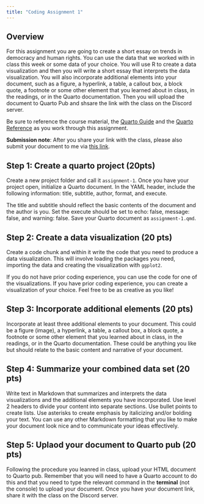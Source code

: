 ```yaml
---
title: "Coding Assignment 1"
---
```


## Overview

For this assignment you are going to create a short essay on trends in democracy and human rights. You can use the data that we worked with in class this week or some data of your choice. You will use R to create a data visualization and then you will write a short essay that interprets the data visualization. You will also incorporate additional elements into your document, such as a figure, a hyperlink, a table, a callout box, a block quote, a footnote or some other element that you learned about in class, in the readings, or in the Quarto documentation. Then you will upload the document to Quarto Pub and shsare the link with the class on the Discord server.

Be sure to reference the course material, the [Quarto Guide](https://quarto.org/docs/guide/) and the [Quarto Reference](https://quarto.org/docs/reference/) as you work through this assignment.

**Submission note**: After you share your link with the class, please also submit your document to me via [this link](https://www.dropbox.com/request/GYaQJOkF9YzQyUGKsVdv).

## Step 1: Create a quarto project (20pts)

Create a new project folder and call it `assignment-1`. Once you have your project open, initialize a Quarto document. In the YAML header, include the following information: title, subtitle, author, format, and execute. 

The title and subtitle should reflect the basic contents of the document and the author is you. Set the execute should be set to echo: false, message: false, and warning: false. Save your Quarto document as `assignment-1.qmd`.


## Step 2: Create a data visualization (20 pts)

Create a code chunk and within it write the code that you need to produce a data visualization. This will involve loading the packages you need, importing the data and creating the visualization with `ggplot2`. 

If you do not have prior coding experience, you can use the code for one of the visualizations. If you have prior coding experience, you can create a visualization of your choice. Feel free to be as creative as you like! 

## Step 3: Incorporate additional elements (20 pts)

Incorporate at least three additional elements to your document. This could be a figure (image), a hyperlink, a table, a callout box, a block quote, a footnote or some other element that you learned about in class, in the readings, or in the Quarto documentation. These could be anything you like but should relate to the basic content and narrative of your document.

## Step 4: Summarize your combined data set (20 pts)

Write text in Markdown that summarizes and interprets the data visualizations and the additional elements you have incorporated. Use level 2 headers to divide your content into separate sections. Use bullet points to create lists. Use asterisks to create emphasis by italicizing and/or bolding your text. You can use any other Markdown formatting that you like to make your document look nice and to communicate your ideas effectively.

## Step 5: Uplaod your document to Quarto pub (20 pts)

Following the procedure you leanred in class, upload your HTML document to Quarto pub. Remember that you will need to have a Quarto account to do this and that you need to type the relevant command in the **terminal** (not the console) to upload your document. Once you have your document link, share it with the class on the Discord server.


